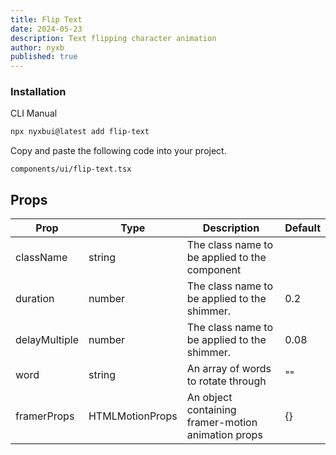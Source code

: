 ```yaml
---
title: Flip Text
date: 2024-05-23
description: Text flipping character animation
author: nyxb
published: true
---
```


<ComponentPreview name="flip-text-demo" />


### Installation

<Tabs defaultValue="cli">

<TabsList>
  <TabsTrigger value="cli">CLI</TabsTrigger>
  <TabsTrigger value="manual">Manual</TabsTrigger>
</TabsList>
<TabsContent value="cli">

```bash
npx nyxbui@latest add flip-text
```

</TabsContent>

<TabsContent value="manual">

<Steps>

Copy and paste the following code into your project.

```text
components/ui/flip-text.tsx
```

<ComponentSource name="flip-text" />

</Steps>

</TabsContent>

</Tabs>

## Props

| Prop          | Type            | Description                                        | Default |
| ------------- | --------------- | -------------------------------------------------- | ------- |
| className     | string          | The class name to be applied to the component      |         |
| duration      | number          | The class name to be applied to the shimmer.       | 0.2     |
| delayMultiple | number          | The class name to be applied to the shimmer.       | 0.08    |
| word          | string          | An array of words to rotate through                | ""      |
| framerProps   | HTMLMotionProps | An object containing framer-motion animation props | {}      |

